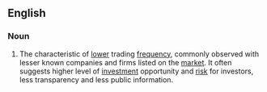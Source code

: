 ==English==

===Noun===
{{en-noun|head=[[thin]] [[trading]]|-}}

# {{context|finance|stock market|lang=en}} The characteristic of [[lower]] trading [[frequency]], commonly observed with lesser known companies and firms listed on the [[market]]. It often suggests higher level of [[investment]] opportunity and [[risk]] for investors, less transparency and less public information.